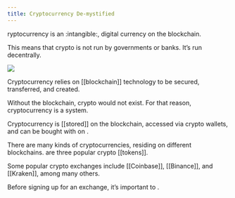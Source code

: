 ```yaml
---
title: Cryptocurrency De-mystified
---
```


ryptocurrency is an :intangible:, digital currency on the blockchain.

This means that crypto is not run by governments or banks. It’s run decentrally.

![](/assets/3.jpg)

Cryptocurrency relies on \[\[blockchain]] technology to be secured, transferred, and created.

Without the blockchain, crypto would not exist. For that reason, cryptocurrency is a <Nutshell glossaryEntry="content/glossary/peer_to_peer.mdx" children="peer-to-peer (P2P)" /> system.

Cryptocurrency is \[\[stored]] on the blockchain, accessed via crypto wallets, and can be bought with <Nutshell glossaryEntry="content/glossary/fiat.mdx" children="FIAT" /> on <Nutshell glossaryEntry="content/glossary/crypto_exchange.mdx" children="crypto exchanges" />.

There are many kinds of cryptocurrencies, residing on different blockchains. <Nutshell glossaryEntry="content/glossary/bitcoin.mdx" children="Bitcoin" /><Nutshell glossaryEntry="content/glossary/ethereum.mdx" children="Ethereum" /><Nutshell /> are three popular crypto \[\[tokens]].

Some popular crypto exchanges include \[\[Coinbase]], \[\[Binance]], and \[\[Kraken]], among many others.

Before signing up for an exchange, it’s important to <Nutshell glossaryEntry="content/glossary/dyor.mdx" children="DYOR" />.
